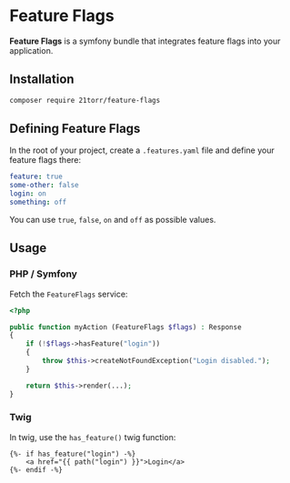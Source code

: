 
# Feature Flags

<LinkList
	github="https://github.com/21TORR/feature-flags-bundle"
	packagist="https://packagist.org/packages/21torr/feature-flags"
/>

**Feature Flags** is a symfony bundle that integrates feature flags into your application.


## Installation

```bash
composer require 21torr/feature-flags
```


## Defining Feature Flags

In the root of your project, create a `.features.yaml` file and define your feature flags there:

```yaml
feature: true
some-other: false
login: on
something: off
```

You can use `true`, `false`, `on` and `off` as possible values.


## Usage
### PHP / Symfony

Fetch the `FeatureFlags` service:

```php
<?php

public function myAction (FeatureFlags $flags) : Response
{
    if (!$flags->hasFeature("login"))
    {
        throw $this->createNotFoundException("Login disabled.");
    }

    return $this->render(...);
}
```


### Twig

In twig, use the `has_feature()` twig function:

```twig
{%- if has_feature("login") -%}
	<a href="{{ path("login") }}">Login</a>
{%- endif -%}
```
